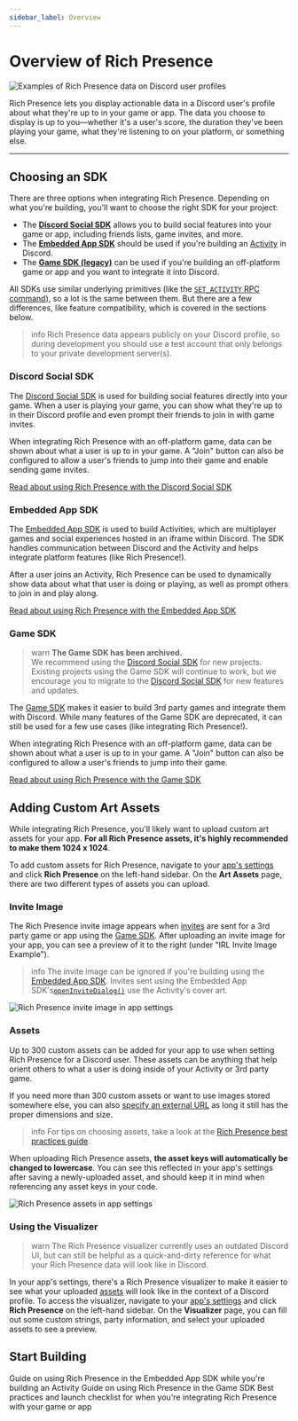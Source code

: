 ```yaml
---
sidebar_label: Overview
---
```


# Overview of Rich Presence

![Examples of Rich Presence data on Discord user profiles](images/rich-presence-examples.png)

Rich Presence lets you display actionable data in a Discord user's profile about what they're up to in your game or app. The data you choose to display is up to you—whether it's a user's score, the duration they've been playing your game, what they're listening to on your platform, or something else.

---

## Choosing an SDK

There are three options when integrating Rich Presence. Depending on what you're building, you'll want to choose the right SDK for your project:

- The **[Discord Social SDK](/docs/rich-presence/overview#discord-social-sdk)** allows you to build social features into your game or app, including friends lists, game invites, and more.
- The **[Embedded App SDK](/docs/rich-presence/overview#embedded-app-sdk)** should be used if you're building an [Activity](/docs/activities/overview) in Discord.
- The **[Game SDK (legacy)](/docs/rich-presence/overview#game-sdk)** can be used if you're building an off-platform game or app and you want to integrate it into Discord.

All SDKs use similar underlying primitives (like the [`SET_ACTIVITY` RPC command](/docs/topics/rpc#setactivity)), so a lot is the same between them. But there are a few differences, like feature compatibility, which is covered in the sections below.

> info 
> Rich Presence data appears publicly on your Discord profile, so during development you should use a test account that only belongs to your private development server(s).

### Discord Social SDK

The [Discord Social SDK](/docs/discord-social-sdk/overview) is used for building social features directly into your game. When a user is playing your game, you can show what they're up to in their Discord profile and even prompt their friends to join in with game invites.

When integrating Rich Presence with an off-platform game, data can be shown about what a user is up to in your game. A "Join" button can also be configured to allow a user's friends to jump into their game and enable sending game invites.

[Read about using Rich Presence with the Discord Social SDK](/docs/rich-presence/using-with-the-discord-social-sdk)

### Embedded App SDK

The [Embedded App SDK](/docs/developer-tools/embedded-app-sdk) is used to build Activities, which are multiplayer games and social experiences hosted in an iframe within Discord. The SDK handles communication between Discord and the Activity and helps integrate platform features (like Rich Presence!).

After a user joins an Activity, Rich Presence can be used to dynamically show data about what that user is doing or playing, as well as prompt others to join in and play along.

[Read about using Rich Presence with the Embedded App SDK](/docs/rich-presence/using-with-the-embedded-app-sdk)

### Game SDK

> warn
> **The Game SDK has been archived.**<br />We recommend using the [Discord Social SDK](/docs/discord-social-sdk/overview) for new projects. <br />Existing projects using the Game SDK will continue to work, but we encourage you to migrate to the [Discord Social SDK](/docs/discord-social-sdk/overview) for new features and updates.

The [Game SDK](/docs/developer-tools/game-sdk) makes it easier to build 3rd party games and integrate them with Discord. While many features of the Game SDK are deprecated, it can still be used for a few use cases (like integrating Rich Presence!).

When integrating Rich Presence with an off-platform game, data can be shown about what a user is up to in your game. A "Join" button can also be configured to allow a user's friends to jump into their game.

[Read about using Rich Presence with the Game SDK](/docs/rich-presence/using-with-the-game-sdk)

## Adding Custom Art Assets

While integrating Rich Presence, you'll likely want to upload custom art assets for your app. **For all Rich Presence assets, it's highly recommended to make them 1024 x 1024**.

To add custom assets for Rich Presence, navigate to your [app's settings](https://discord.com/developers/applications) and click **Rich Presence** on the left-hand sidebar. On the **Art Assets** page, there are two different types of assets you can upload. 

### Invite Image

The Rich Presence invite image appears when [invites](/docs/developer-tools/game-sdk#sendinvite) are sent for a 3rd party game or app using the [Game SDK](/docs/rich-presence/overview#game-sdk). After uploading an invite image for your app, you can see a preview of it to the right (under "IRL Invite Image Example").

> info 
> The invite image can be ignored if you're building using the [Embedded App SDK](/docs/rich-presence/overview#embedded-app-sdk). Invites sent using the Embedded App SDK's[`openInviteDialog()`](/docs/developer-tools/embedded-app-sdk#openinvitedialog) use the Activity's cover art.

![Rich Presence invite image in app settings](images/rich-presence-invite-image.png)

### Assets

Up to 300 custom assets can be added for your app to use when setting Rich Presence for a Discord user. These assets can be anything that help orient others to what a user is doing inside of your Activity or 3rd party game.

If you need more than 300 custom assets or want to use images stored somewhere else, you can also [specify an external URL](/docs/events/gateway-events#activity-object-activity-asset-image) as long it still has the proper dimensions and size.

> info
> For tips on choosing assets, take a look at the [Rich Presence best practices guide](/docs/rich-presence/best-practices#have-interesting-expressive-art).

When uploading Rich Presence assets, **the asset keys will automatically be changed to lowercase**. You can see this reflected in your app's settings after saving a newly-uploaded asset, and should keep it in mind when referencing any asset keys in your code.

![Rich Presence assets in app settings](images/rich-presence-asset-images.png)

### Using the Visualizer

> warn
> The Rich Presence visualizer currently uses an outdated Discord UI, but can still be helpful as a quick-and-dirty reference for what your Rich Presence data will look like in Discord. 

In your app's settings, there's a Rich Presence visualizer to make it easier to see what your uploaded [assets](/docs/rich-presence/overview#assets) will look like in the context of a Discord profile. To access the visualizer, navigate to your [app's settings](https://discord.com/developers/applications) and click **Rich Presence** on the left-hand sidebar. On the **Visualizer** page, you can fill out some custom strings, party information, and select your uploaded assets to see a preview.

## Start Building

<Container>
  <Card title="Using Rich Presence with the Embedded App SDK" link="/docs/rich-presence/using-with-the-embedded-app-sdk">
    Guide on using Rich Presence in the Embedded App SDK while you're building an Activity
  </Card>
  <Card title="Using Rich Presence with the Game SDK" link="/docs/rich-presence/using-with-the-game-sdk">
    Guide on using Rich Presence in the Game SDK
  </Card>
  <Card title="Designing your Data for Rich Presence" link="/docs/rich-presence/best-practices">
    Best practices and launch checklist for when you're integrating Rich Presence with your game or app
  </Card>
</Container>